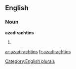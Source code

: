 
==English==

===Noun===
'''azadirachtins'''

# {{plural of|[[azadirachtin]]}}

[[Category:English plurals]]

[[ar:azadirachtins]]
[[fr:azadirachtins]]